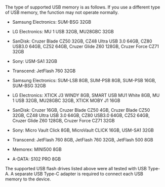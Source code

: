 The type of supported USB memory is as follows. If you use a different type of USB memory, the function may not operate normally.

<Xclude product='xstation_2,facestation_2'>

* Samsung Electronics: SUM-BSG 32GB

* LG Electronics: MU 1 USB 32GB, MU28GBC 32GB

* SanDisk: Cruzer Blade CZ50 32GB, CZ48 Ultra USB 3.0 64GB, CZ80 USB3.0 64GB, CZ52 64GB, Cruzer Glide Z60 128GB, Cruzer Force CZ71 32GB

* Sony: USM-SA1 32GB

* Transcend: JetFlash 760 32GB

</Xclude>

<Include product='xstation_2,facestation_2'>

* Samsung Electronics: SUM-LSB 8GB, SUM-PSB 8GB, SUM-PSB 16GB, SUM-BSG 32GB

* LG Electronics: XTICK J3 WINDY 8GB, SMART USB MU1 White 8GB, MU 1 USB 32GB, MU28GBC 32GB, XTICK MOBY J1 16GB

* SanDisk: Cruzer 16GB, Cruzer Blade CZ50 4GB, Cruzer Blade CZ50 32GB, CZ48 Ultra USB 3.0 64GB, CZ80 USB3.0 64GB, CZ52 64GB, Cruzer Glide Z60 128GB, Cruzer Force CZ71 32GB

* Sony: Micro Vault Click 8GB, MicroVault CLICK 16GB, USM-SA1 32GB

* Transcend: JetFlash 760 8GB, JetFlash 760 32GB, JetFlash 500 8GB

* Memorex: MINI500 8GB

* A-DATA: S102 PRO 8GB

</Include>

<Xclude product='facestation_2'>

The supported USB flash drives listed above were all tested with USB Type-A. A separate USB Type-C adapter is required to connect each USB memory to the device.

</Xclude>
